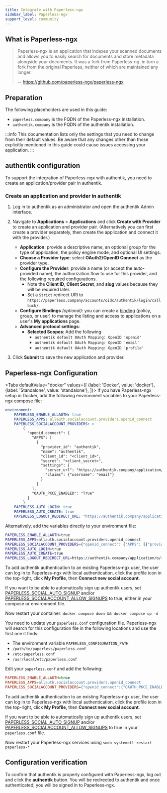 ```yaml
---
title: Integrate with Paperless-ngx
sidebar_label: Paperless-ngx
support_level: community
---
```


## What is Paperless-ngx

> Paperless-ngx is an application that indexes your scanned documents and allows you to easily search for documents and store metadata alongside your documents. It was a fork from Paperless-ng, in turn a fork from the original Paperless, neither of which are maintained any longer.
>
> -- https://github.com/paperless-ngx/paperless-ngx

## Preparation

The following placeholders are used in this guide:

- `paperless.company` is the FQDN of the Paperless-ngx installation.
- `authentik.company` is the FQDN of the authentik installation.

:::info
This documentation lists only the settings that you need to change from their default values. Be aware that any changes other than those explicitly mentioned in this guide could cause issues accessing your application.
:::

## authentik configuration

To support the integration of Paperless-ngx with authentik, you need to create an application/provider pair in authentik.

### Create an application and provider in authentik

1. Log in to authentik as an administrator and open the authentik Admin interface.
2. Navigate to **Applications** > **Applications** and click **Create with Provider** to create an application and provider pair. (Alternatively you can first create a provider separately, then create the application and connect it with the provider.)
    - **Application**: provide a descriptive name, an optional group for the type of application, the policy engine mode, and optional UI settings.
    - **Choose a Provider type**: select **OAuth2/OpenID Connect** as the provider type.
    - **Configure the Provider**: provide a name (or accept the auto-provided name), the authorization flow to use for this provider, and the following required configurations.
        - Note the **Client ID**, **Client Secret**, and **slug** values because they will be required later.
        - Set a `Strict` redirect URI to `https://paperless.company/accounts/oidc/authentik/login/callback/`.
    - **Configure Bindings** _(optional)_: you can create a [binding](/docs/add-secure-apps/flows-stages/bindings/) (policy, group, or user) to manage the listing and access to applications on a user's **My applications** page.
    - **Advanced protocol settings**:
        - **Selected Scopes**: Add the following
            - `authentik default OAuth Mapping: OpenID 'openid'`
            - `authentik default OAuth Mapping: OpenID 'email'`
            - `authentik default OAuth Mapping: OpenID 'profile'`

3. Click **Submit** to save the new application and provider.

## Paperless-ngx Configuration


<Tabs
  defaultValue="docker"
  values={[
    {label: 'Docker', value: 'docker'},
    {label: 'Standalone', value: 'standalone'},
  ]}>
  <TabItem value="docker">
If you have Paperless-ngx setup in Docker, add the following environment variables to your Paperless-ngx compose file:

```yaml
environment:
    PAPERLESS_ENABLE_ALLAUTH: true
    PAPERLESS_APPS: allauth.socialaccount.providers.openid_connect
    PAPERLESS_SOCIALACCOUNT_PROVIDERS: >
        {
          "openid_connect": {
            "APPS": [
              {
                "provider_id": "authentik",
                "name": "authentik",
                "client_id": "<client_id>",
                "secret": "<client_secret>",
                "settings": {
                  "server_url": "https://authentik.company/application/o/<application_slug>/.well-known/openid-configuration",
                  "claims": {"username": "email"}
                }
              }
            ],
            "OAUTH_PKCE_ENABLED": "True"
          }
        }
    PAPERLESS_AUTO_LOGIN: true
    PAPERLESS_AUTO_CREATE: true
    PAPERLESS_LOGOUT_REDIRECT_URL: "https://authentik.company/application/o/<application_slug>/end-session/"
```

Alternatively, add the variables directly to your environment file:

```sh
PAPERLESS_ENABLE_ALLAUTH=true
PAPERLESS_APPS=allauth.socialaccount.providers.openid_connect
PAPERLESS_SOCIALACCOUNT_PROVIDERS={"openid_connect": {"APPS": [{"provider_id": "authentik", "name": "authentik", "client_id": "<client_id>", "secret": "<client_secret>", "settings": {"server_url": "https://authentik.company/application/o/<application_slug>/.well-known/openid-configuration", "claims": {"username": "email"}}}], "OAUTH_PKCE_ENABLED": "True"}}
PAPERLESS_AUTO_LOGIN=true
PAPERLESS_AUTO_CREATE=true
PAPERLESS_LOGOUT_REDIRECT_URL=https://authentik.company/application/o/<application_slug>/end-session/
```

To add authentik authentication to an existing Paperless-ngx user, the user can log in to Paperless-ngx with local authentication, click the profile icon in the top-right, click **My Profile**, then **Connect new social account**.

If you want to be able to automatically sign up authentik users, set [PAPERLESS_SOCIAL_AUTO_SIGNUP](https://docs.paperless-ngx.com/configuration/#PAPERLESS_SOCIAL_AUTO_SIGNUP) and/or [PAPERLESS_SOCIALACCOUNT_ALLOW_SIGNUPS](https://docs.paperless-ngx.com/configuration/#PAPERLESS_SOCIALACCOUNT_ALLOW_SIGNUPS) to true, either in your compose or environment file.

Now restart your container:
`docker compose down && docker compose up -d`

  </TabItem>
  <TabItem value="standalone">

You need to update your `paperless.conf` configuration file. Paperless-ngx will search for this configuration file in the following locations and use the first one it finds:

- The environment variable `PAPERLESS_CONFIGURATION_PATH`
- `/path/to/paperless/paperless.conf`
- `/etc/paperless.conf`
- `/usr/local/etc/paperless.conf`

Edit your `paperless.conf` and add the following:

```ini
PAPERLESS_ENABLE_ALLAUTH=true
PAPERLESS_APPS=allauth.socialaccount.providers.openid_connect
PAPERLESS_SOCIALACCOUNT_PROVIDERS={"openid_connect":{"OAUTH_PKCE_ENABLED":true,"APPS":[{"provider_id":"authentik","name":"authentik","client_id":"<Client ID>","secret":"<Client Secret>","settings":{"server_url":"https://authentik.company/application/o/paperless/.well-known/openid-configuration"}}]}}
```

To add authentik authentication to an existing Paperless-ngx user, the user can log in to Paperless-ngx with local authentication, click the profile icon in the top-right, click **My Profile**, then **Connect new social account**.

If you want to be able to automatically sign up authentik users, set [PAPERLESS_SOCIAL_AUTO_SIGNUP](https://docs.paperless-ngx.com/configuration/#PAPERLESS_SOCIAL_AUTO_SIGNUP) and/or [PAPERLESS_SOCIALACCOUNT_ALLOW_SIGNUPS](https://docs.paperless-ngx.com/configuration/#PAPERLESS_SOCIALACCOUNT_ALLOW_SIGNUPS) to true in your `paperless.conf` file.

Now restart your Paperless-ngx services using `sudo systemctl restart paperless-*`

  </TabItem>
</Tabs>

## Configuration verification

To confirm that authentik is properly configured with Paperless-ngx, log out and click the **authentik** button. You will be redirected to authentik and once authenticated, you will be signed in to Paperless-ngx.
